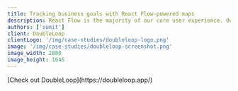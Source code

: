 ```yaml
---
title: Tracking business goals with React Flow-powered maps
description: React Flow is the majority of our core user experience. Our users interact with all the of the domain objects in our system via the React Flow pages. We have been leveling up our overall set of to feel as natural as FigJam and Miro.
authors: ['sumit']
client: DoubleLoop
clientLogo: '/img/case-studies/doubleloop-logo.png'
image: '/img/case-studies/doubleloop-screenshot.png'
image_width: 2880
image_height: 1646
---
```



<CaseStudyLayout>

<QandA
  className="mt-16"
  question="Can you describe Doubleloop in a sentence?"
  answer="We enable organizations to understand how the work they are doing maps to the
  key outcomes they want to achieve."
/>

<QandA
  question="What problem or decision were you facing that made you decide to use React
  Flow?"
  answer="Developer ergonomics- flexibility in that the library is really solving the
  core of flow-charting and not something more bespoke to their original domain
  problem. Vibrancy of the project development seen through frequency of
  changes, community, bugs / PRs, etc."
/>

<QandA
  question="How are you currently using React Flow?"
  answer="It’s the majority of our core user experience. Our users interact with all the
  of the domain objects in our system via the reactflow pages (we call them
  Maps). We have been leveling up our overall set of interactions to feel as
  natural as FigJam and Miro."
/>

<QandA
  question="Can you give an example of something about React Flow that you have found
  especially useful?"
  answer="It’s the overall ergonomics that feel really nice. The library is opinionated
  on things that I want a flowchart library opinionated on like the overall
  domain modeling of a flow chart library but completely un-opinionated on all
  the things that should be like what exactly is rendered as a Node."
/>

<QandA
  question="Have you experienced any issues or challenges while using the library? If so,
  how were they resolved?"
  answer="Mostly around things that I attribute to the youth of the project. Overall its
  been developing in a great direction that we largely assess by how much custom
  code we get to delete when a new release is out because it’s being handled by
  new internal APIs."
/>

<QandA
  question="How have the features of your React Flow subscription helped you so far?"
  answer="100% Pro examples. Those and the Discord chat have been all we’ve really
  leveraged to date."
/>

<div className="text-lg text-pink-600">
  [Check out DoubleLoop](https://doubleloop.app/)
</div>

</CaseStudyLayout>
